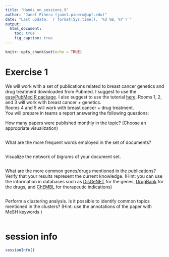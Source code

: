 ```yaml
---
title: "Hands_on_sessions_9"
author: "Janet Piñero (janet.pinero@upf.edu)"
date: "Last update: `r format(Sys.time(), '%d %B, %Y')`"      
output:
  html_document:
    toc: true
    fig_caption: true
---
```


```r
knitr::opts_chunk$set(echo = TRUE)
```


# Exercise 1

We will work with a set of publications related to breast cancer genetics and drug treatment downloaded from Pubmed. I suggest to use the [easyPubMed R package](https://cran.r-project.org/web/packages/easyPubMed/vignettes/getting_started_with_easyPubMed.html). 
I also suggest to use the tutorial [here](https://www.tidytextmining.com/index.html).
Rooms 1, 2, and 3 will work with breast cancer + genetics.   
Rooms 4 and 5 will work with breast cancer + drug treatment.  
You will prepare in teams a report answering the following questions:  

How many papers were published monthly in the topic? (Choose an appropriate visualization)  


```r

```

What are the more frequent words employed in the set of documents?  


```r

```

Visualize the network of bigrams of your document set.  


```r

```

What are the more common genes/drugs mentioned in the publications? Verify that your results represent the current knowledge. (Hint: you can use the information in databases such as [DisGeNET](https://www.disgenet.org/) for the genes,  [DrugBank](https://go.drugbank.com/) for the drugs, and [ChEMBL](https://www.ebi.ac.uk/chembl/g/#browse/drug_indications) for therapeutic indications)  

```r

```


Perform a clustering analysis. Is it possible to identify common topics mentioned in the clusters? (Hint: use the annotations of the paper with MeSH keywords )  


```r

```



# session info {.unnumbered}

```r
sessionInfo()
```
